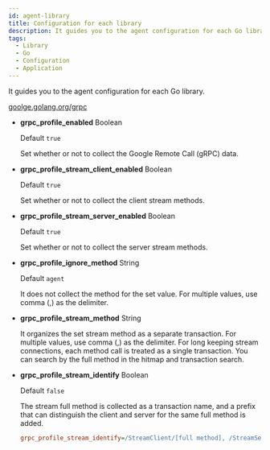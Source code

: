 ```yaml
---
id: agent-library
title: Configuration for each library
description: It guides you to the agent configuration for each Go library.
tags:
  - Library
  - Go
  - Configuration
  - Application
---
```


It guides you to the agent configuration for each Go library.

[goolge.golang.org/grpc](https://pkg.go.dev/google.golang.org/grpc)

-   **grpc_profile_enabled** <span class='type'>Boolean</span>

    Default `true`

    Set whether or not to collect the Google Remote Call (gRPC) data.
-   **grpc_profile_stream_client_enabled** <span class='type'>Boolean</span>

    Default `true`

    Set whether or not to collect the client stream methods.
-   **grpc_profile_stream_server_enabled** <span class='type'>Boolean</span>

    Default `true`

    Set whether or not to collect the server stream methods.
-   **grpc_profile_ignore_method** <span class='type'>String</span>

    Default `agent`

    It does not collect the method for the set value. For multiple values, use comma (,) as the delimiter.
-   **grpc_profile_stream_method** <span class='type'>String</span>

    It organizes the set stream method as a separate transaction. For multiple values, use comma (,) as the delimiter. For long keeping stream connections, each method call is treated as a single transaction. You can search by the full method in the hitmap and transaction search.
-   **grpc_profile_stream_identify** <span class='type'>Boolean</span>

    Default `false`

    The stream full method is collected as a transaction name, and a prefix that can distinguish the client and server for the same full method is added.

    ```ini title='whatap.conf'
    grpc_profile_stream_identify=/StreamClient/[full method], /StreamServer/[full method]
    ```
